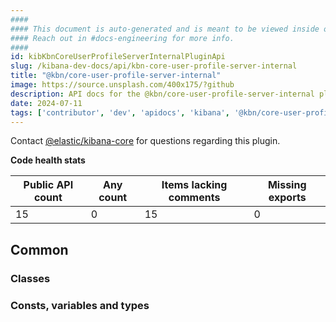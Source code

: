 ```yaml
---
####
#### This document is auto-generated and is meant to be viewed inside our experimental, new docs system.
#### Reach out in #docs-engineering for more info.
####
id: kibKbnCoreUserProfileServerInternalPluginApi
slug: /kibana-dev-docs/api/kbn-core-user-profile-server-internal
title: "@kbn/core-user-profile-server-internal"
image: https://source.unsplash.com/400x175/?github
description: API docs for the @kbn/core-user-profile-server-internal plugin
date: 2024-07-11
tags: ['contributor', 'dev', 'apidocs', 'kibana', '@kbn/core-user-profile-server-internal']
---
```




Contact [@elastic/kibana-core](https://github.com/orgs/elastic/teams/kibana-core) for questions regarding this plugin.

**Code health stats**

| Public API count  | Any count | Items lacking comments | Missing exports |
|-------------------|-----------|------------------------|-----------------|
| 15 | 0 | 15 | 0 |

## Common

### Classes
<DocDefinitionList data={kbnCoreUserProfileServerInternalObj.common.classes}/>

### Consts, variables and types
<DocDefinitionList data={kbnCoreUserProfileServerInternalObj.common.misc}/>

